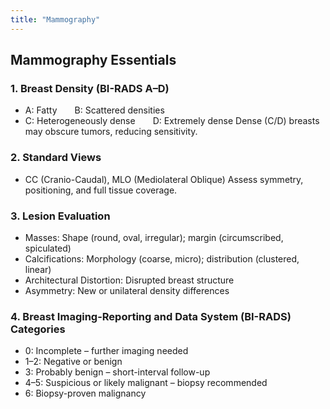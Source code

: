 ```yaml
---
title: "Mammography"
---
```


## Mammography Essentials

### 1. Breast Density (BI-RADS A–D)

* A: Fatty  B: Scattered densities
* C: Heterogeneously dense  D: Extremely dense
  Dense (C/D) breasts may obscure tumors, reducing sensitivity.

### 2. Standard Views

* CC (Cranio-Caudal), MLO (Mediolateral Oblique)
  Assess symmetry, positioning, and full tissue coverage.

### 3. Lesion Evaluation

* Masses: Shape (round, oval, irregular); margin (circumscribed, spiculated)
* Calcifications: Morphology (coarse, micro); distribution (clustered, linear)
* Architectural Distortion: Disrupted breast structure
* Asymmetry: New or unilateral density differences

### 4. Breast Imaging-Reporting and Data System (BI-RADS) Categories

* 0: Incomplete – further imaging needed
* 1–2: Negative or benign
* 3: Probably benign – short-interval follow-up
* 4–5: Suspicious or likely malignant – biopsy recommended
* 6: Biopsy-proven malignancy


<!-- ## Mammography

### 1. Breast Density Evaluation
- BI-RADS A to D:
- A: Almost entirely fatty
- B: Scattered fibroglandular densities
- C: Heterogeneously dense
- D: Extremely dense
- Dense breasts (C/D) may obscure tumors and lower sensitivity

### 2. View Orientation
- Standard views: Cranio-Caudal (CC),  Mediolateral Oblique (MLO)
- Evaluate: Symmetry, Positioning, Complete tissue coverage

### 3. Lesion Assessment
- Masses: Shape (round, oval, irregular); margin (circumscribed, spiculated)
- Calcifications: Size, morphology (coarse vs. micro), distribution (clustered, linear)
- Architectural distortion: Disruption of normal breast structure
- Asymmetry: One-sided density differences, especially if new or increasing

### 4. BI-RADS Classification
- Category 0: Incomplete – needs further imaging
- Category 1–2: Negative or benign findings
- Category 3: Probably benign – short-term follow-up
- Category 4–5: Suspicious or highly suggestive of malignancy → biopsy recommended
- Category 6: Known biopsy-proven malignancy
- Biopsy recommended if BI-RADS 4 or 5 -->

<!-- ### 5. Biopsy (If BI-RADS 4 or 5)
- Techniques:
- Stereotactic biopsy: Targets calcified or subtle lesions
- Ultrasound-guided biopsy: Real-time guidance for solid masses
- MRI-guided biopsy: Reserved for MRI-only visible abnormalities

- Histopathology confirms:
- *Benign*: Fibroadenoma, cysts
- *Premalignant*: Atypical hyperplasia
- *Malignant*: duct carcinoma in situ (DCIS), invasive ductal carcinoma (IDC)

- Determines treatment strategy (e.g., surgery, oncology referral) -->